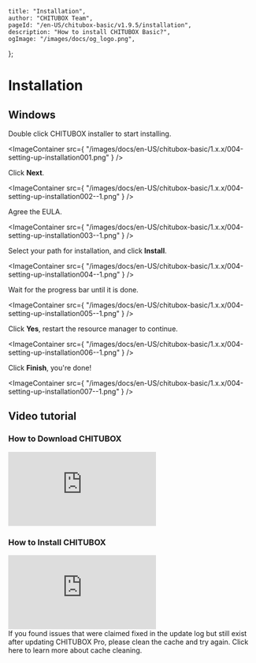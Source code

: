 	title: "Installation",
	author: "CHITUBOX Team",
	pageId: "/en-US/chitubox-basic/v1.9.5/installation",
	description: "How to install CHITUBOX Basic?",
	ogImage: "/images/docs/og_logo.png",
};

# Installation

## Windows

Double click CHITUBOX installer to start installing.

<ImageContainer
	src={
		"/images/docs/en-US/chitubox-basic/1.x.x/004-setting-up-installation001.png"
	}
/>

Click **Next**.

<ImageContainer
	src={
		"/images/docs/en-US/chitubox-basic/1.x.x/004-setting-up-installation002--1.png"
	}
/>

Agree the EULA.

<ImageContainer
	src={
		"/images/docs/en-US/chitubox-basic/1.x.x/004-setting-up-installation003--1.png"
	}
/>

Select your path for installation, and click **Install**.

<ImageContainer
	src={
		"/images/docs/en-US/chitubox-basic/1.x.x/004-setting-up-installation004--1.png"
	}
/>

Wait for the progress bar until it is done.

<ImageContainer
	src={
		"/images/docs/en-US/chitubox-basic/1.x.x/004-setting-up-installation005--1.png"
	}
/>

Click **Yes**, restart the resource manager to continue.

<ImageContainer
	src={
		"/images/docs/en-US/chitubox-basic/1.x.x/004-setting-up-installation006--1.png"
	}
/>

Click **Finish**, you're done!

<ImageContainer
	src={
		"/images/docs/en-US/chitubox-basic/1.x.x/004-setting-up-installation007--1.png"
	}
/>

## Video tutorial

### How to Download CHITUBOX

<YouTubeVideoContainer>
	<iframe
		src="https://www.youtube.com/embed/y2W32NtPNzc"
		scrolling="no"
		border="0"
		frameborder="no"
		framespacing="0"
		allowfullscreen="true"
	></iframe>
</YouTubeVideoContainer>

### How to Install CHITUBOX

<YouTubeVideoContainer>
	<iframe
		src="https://www.youtube.com/embed/9wB-HC1dhrM"
		scrolling="no"
		border="0"
		frameborder="no"
		framespacing="0"
		allowfullscreen="true"
	></iframe>
</YouTubeVideoContainer>

<br />

<Admonition type="note">
	If you found issues that were claimed fixed in the update log but still
	exist after updating CHITUBOX Pro, please clean the cache and try again.
	Click <NextLink href="/en-US/faq/latest/chitubox-basic-faq#clean-the-cache">here</NextLink> to learn more about cache cleaning.
</Admonition>
